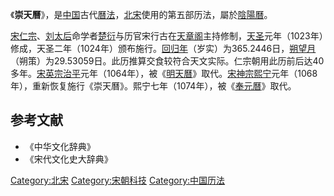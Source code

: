 《'''崇天曆'''》，是[[中国|中国]]古代[[曆法|曆法]]，[[北宋|北宋]]使用的第五部历法，屬於[[陰陽曆|陰陽曆]]。

[[宋仁宗|宋仁宗]]、[[章献明肃皇后|刘太后]]命学者[[楚衍|楚衍]]与历官宋行古在[[天章阁|天章阁]]主持修制，[[天圣|天圣]]元年（1023年）修成，天圣二年（1024年）颁布施行。[[回归年|回归年]]（岁实）为365.2446日，[[朔望月|朔望月]]（朔策）为29.53059日。此历推算交食较符合天文实际。仁宗朝用此历前后达40多年。[[宋英宗|宋英宗]][[治平|治平]]元年（1064年），被《[[明天曆|明天曆]]》取代。[[宋神宗|宋神宗]][[熙宁|熙宁]]元年（1068年），重新恢复施行《崇天曆》。熙宁七年（1074年），被《[[奉元曆|奉元曆]]》取代。

{{歷代中國曆法}}
==参考文献==
*《中华文化辞典》
*《宋代文化史大辞典》
[[Category:北宋|Category:北宋]]
[[Category:宋朝科技|Category:宋朝科技]]
[[Category:中国历法|Category:中国历法]]